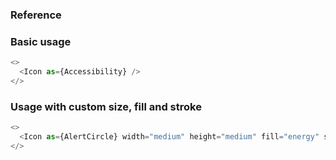 ### Reference
### Basic usage

```javascript type=expo
<>
  <Icon as={Accessibility} />
</>
```

### Usage with custom size, fill and stroke

```javascript type=expo
<>
  <Icon as={AlertCircle} width="medium" height="medium" fill="energy" stroke="energy" />
</>
```
